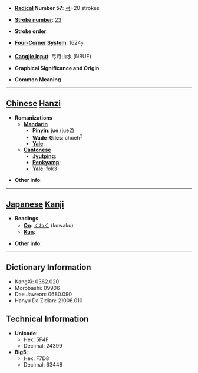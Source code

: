 * '''[[Wiktionary:Chinese radical index| Radical]] Number 57''': [[Wiktionary:Chinese radical index 弓|弓]]+20 strokes

* '''[[Wiktionary:Chinese total strokes index|Stroke number]]''': [[Wiktionary:Chinese total strokes index 23|23]]

* '''Stroke order''': 

* '''[[Wiktionary:Chinese four corner index|Four-Corner System]]''': 1624<sub>7</sub>

* '''[[Wiktionary:Chinese Cangjie index|Cangjie input]]''': 弓月山水 (NBUE)

* '''Graphical Significance and Origin''': 

* '''Common Meaning'''

----

== [[Chinese]] [[Hanzi]] ==

* '''Romanizations'''
** '''[[Mandarin]]'''
*** '''[[Pinyin]]''': jué (jue2)
*** '''[[Wade-Giles]]''': chüeh<sup>2</sup>
*** '''[[Yale]]''': 
** '''[[Cantonese]]'''
*** '''[[Jyutping]]''':
*** '''[[Penkyamp]]''': 
*** '''[[Yale]]''': fok3

* '''Other info''': 

----

== [[Japanese]] [[Kanji]] ==

* '''Readings'''
** '''[[On]]''': [[くわく]] (kuwaku)
** '''[[Kun]]''': 

* '''Other info''':  

----

== Dictionary Information ==

* KangXi: 0362.020
* Morobashi: 09906
* Dae Jaweon: 0680.090
* Hanyu Da Zidian: 21006.010

== Technical Information ==

* '''Unicode''':
** Hex: 5F4F
** Decimal: 24399
* '''Big5''':
** Hex: F7D8
** Decimal: 63448